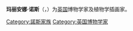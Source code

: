 {{Infobox scientist
|name              = 玛丽安娜·诺斯
|image             = Marianne North01.jpg
|image_size        = 220px
|alt               =
|caption           =
|birth_date        = 1830年10月24日
|birth_place       = 英國[[黑斯廷斯|黑斯廷斯]]
|death_date        = 1890年8月30日
|death_place       = 英國[[格洛斯特郡|格洛斯特郡]][[沃頓安德埃奇|沃頓安德埃奇]]
|residence         =
|citizenship       =
|nationality       =
|ethnicity         =
|fields            =
|workplaces        =
|alma_mater        =
|doctoral_advisor  =
|academic_advisors =
|doctoral_students =
|notable_students  =
|known_for         =
|author_abbrev_bot =
|author_abbrev_zoo =
|influences        =
|influenced        =
|awards            =
|signature         =  <!--(filename only)-->
|signature_alt     =
|footnotes         =
}}

'''玛丽安娜·诺斯'''（{{lang-en|Marianne North}}，{{bd|1830年|10月24日|1890年|8月30日}}）为[[英国|英国]]博物学家及植物学插画家。

{{Authority control}}
{{植物学家小作品}}

{{DEFAULTSORT:North, Marianne}}
[[Category:諾斯家族|Category:諾斯家族]]
[[Category:英国博物学家|Category:英国博物学家]]